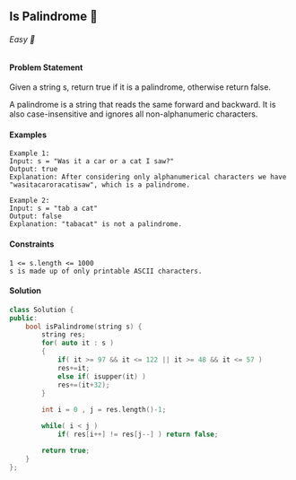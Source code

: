 ## Is Palindrome 🎯

###### Easy 🤔


#### Problem Statement
Given a string s, return true if it is a palindrome, otherwise return false.

A palindrome is a string that reads the same forward and backward. It is also case-insensitive and ignores all non-alphanumeric characters.

#### Examples
```
Example 1:
Input: s = "Was it a car or a cat I saw?"
Output: true
Explanation: After considering only alphanumerical characters we have "wasitacaroracatisaw", which is a palindrome.

Example 2:
Input: s = "tab a cat"
Output: false
Explanation: "tabacat" is not a palindrome.
```
#### Constraints
```
1 <= s.length <= 1000
s is made up of only printable ASCII characters.
```
#### Solution
```cpp
class Solution {
public:
    bool isPalindrome(string s) {
        string res;
        for( auto it : s )
        {
            if( it >= 97 && it <= 122 || it >= 48 && it <= 57 )
            res+=it;
            else if( isupper(it) )
            res+=(it+32);
        }
        
        int i = 0 , j = res.length()-1;

        while( i < j )
            if( res[i++] != res[j--] ) return false;

        return true;
    }
};
```